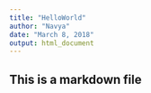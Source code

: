 ---
title: "HelloWorld"
author: "Navya"
date: "March 8, 2018"
output: html_document
---

## This is a markdown file